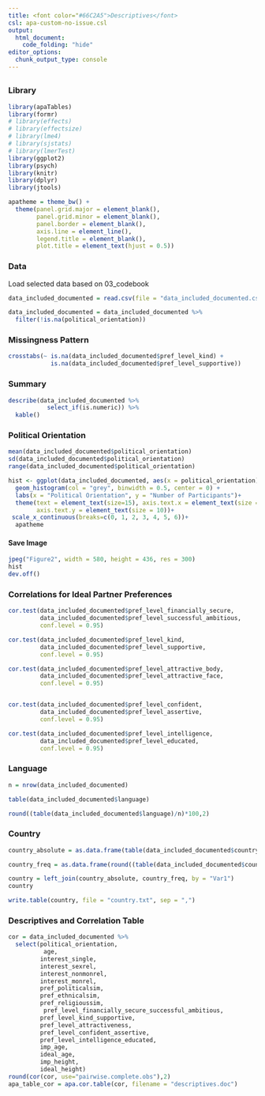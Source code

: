 ```yaml
---
title: <font color="#66C2A5">Descriptives</font>
csl: apa-custom-no-issue.csl
output: 
  html_document:
    code_folding: "hide"
editor_options: 
  chunk_output_type: console
---
```


## {.tabset}

### Library
```r
library(apaTables)
library(formr)
# library(effects)
# library(effectsize)
# library(lme4)
# library(sjstats)
# library(lmerTest)
library(ggplot2)
library(psych)
library(knitr)
library(dplyr)
library(jtools)

apatheme = theme_bw() +
  theme(panel.grid.major = element_blank(),
        panel.grid.minor = element_blank(),
        panel.border = element_blank(),
        axis.line = element_line(),
        legend.title = element_blank(),
        plot.title = element_text(hjust = 0.5))

```

### Data
Load selected data based on 03_codebook
```r
data_included_documented = read.csv(file = "data_included_documented.csv")[,-1]

data_included_documented = data_included_documented %>%
  filter(!is.na(political_orientation))
```

### Missingness Pattern {.tabset}
```r
crosstabs(~ is.na(data_included_documented$pref_level_kind) +
            is.na(data_included_documented$pref_level_supportive))
```

### Summary {.tabset .active}
```r
describe(data_included_documented %>%
           select_if(is.numeric)) %>%
  kable()
```

### Political Orientation {.tabset}
```r
mean(data_included_documented$political_orientation)
sd(data_included_documented$political_orientation)
range(data_included_documented$political_orientation)

hist <- ggplot(data_included_documented, aes(x = political_orientation)) + 
  geom_histogram(col = "grey", binwidth = 0.5, center = 0) +
  labs(x = "Political Orientation", y = "Number of Participants")+ 
  theme(text = element_text(size=15), axis.text.x = element_text(size = 10),
        axis.text.y = element_text(size = 10))+
 scale_x_continuous(breaks=c(0, 1, 2, 3, 4, 5, 6))+
  apatheme
```

#### Save Image
```r
jpeg("Figure2", width = 580, height = 436, res = 300)
hist
dev.off()
```

### Correlations for Ideal Partner Preferences {.tabset}
```r
cor.test(data_included_documented$pref_level_financially_secure,
         data_included_documented$pref_level_successful_ambitious,
         conf.level = 0.95)

cor.test(data_included_documented$pref_level_kind,
         data_included_documented$pref_level_supportive,
         conf.level = 0.95)

cor.test(data_included_documented$pref_level_attractive_body,
         data_included_documented$pref_level_attractive_face,
         conf.level = 0.95)


cor.test(data_included_documented$pref_level_confident,
         data_included_documented$pref_level_assertive,
         conf.level = 0.95)

cor.test(data_included_documented$pref_level_intelligence,
         data_included_documented$pref_level_educated,
         conf.level = 0.95)
```

### Language {.tabset}
```r
n = nrow(data_included_documented)

table(data_included_documented$language)

round((table(data_included_documented$language)/n)*100,2)
```

### Country {.tabset}
```r
country_absolute = as.data.frame(table(data_included_documented$country))

country_freq = as.data.frame(round((table(data_included_documented$country)/n)*100,2))

country = left_join(country_absolute, country_freq, by = "Var1")
country

write.table(country, file = "country.txt", sep = ",")
```

### Descriptives and Correlation Table {.tabset}
```r
cor = data_included_documented %>%
  select(political_orientation,
          age,
         interest_single,
         interest_sexrel, 
         interest_nonmonrel, 
         interest_monrel, 
         pref_politicalsim, 
         pref_ethnicalsim, 
         pref_religioussim,
          pref_level_financially_secure_successful_ambitious,
         pref_level_kind_supportive, 
         pref_level_attractiveness, 
         pref_level_confident_assertive,
         pref_level_intelligence_educated, 
         imp_age, 
         ideal_age, 
         imp_height, 
         ideal_height) 
round(cor(cor, use="pairwise.complete.obs"),2)
apa_table_cor = apa.cor.table(cor, filename = "descriptives.doc")
```
